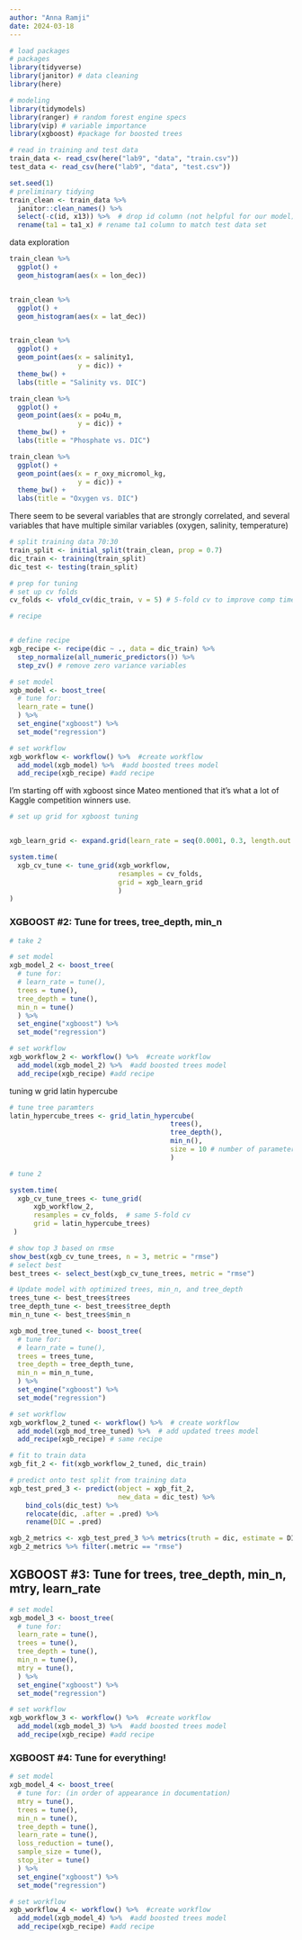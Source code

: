 ```yaml
---
author: "Anna Ramji"
date: 2024-03-18
---
```



```r
# load packages
# packages
library(tidyverse)
library(janitor) # data cleaning
library(here)

# modeling
library(tidymodels)
library(ranger) # random forest engine specs
library(vip) # variable importance
library(xgboost) #package for boosted trees

```


```r
# read in training and test data
train_data <- read_csv(here("lab9", "data", "train.csv"))
test_data <- read_csv(here("lab9", "data", "test.csv"))


```




```r
set.seed(1)
# preliminary tidying
train_clean <- train_data %>% 
  janitor::clean_names() %>% 
  select(-c(id, x13)) %>%  # drop id column (not helpful for our model)
  rename(ta1 = ta1_x) # rename ta1 column to match test data set
```

data exploration

```r
train_clean %>% 
  ggplot() +
  geom_histogram(aes(x = lon_dec))


train_clean %>% 
  ggplot() +
  geom_histogram(aes(x = lat_dec))


train_clean %>% 
  ggplot() +
  geom_point(aes(x = salinity1, 
                 y = dic)) +
  theme_bw() +
  labs(title = "Salinity vs. DIC")

train_clean %>% 
  ggplot() +
  geom_point(aes(x = po4u_m, 
                 y = dic)) +
  theme_bw() +
  labs(title = "Phosphate vs. DIC")

train_clean %>% 
  ggplot() +
  geom_point(aes(x = r_oxy_micromol_kg, 
                 y = dic)) +
  theme_bw() +
  labs(title = "Oxygen vs. DIC")
```

There seem to be several variables that are strongly correlated, and several variables that have multiple similar variables (oxygen, salinity, temperature)

```r
# split training data 70:30
train_split <- initial_split(train_clean, prop = 0.7)
dic_train <- training(train_split)
dic_test <- testing(train_split)


```

```r
# prep for tuning
# set up cv folds
cv_folds <- vfold_cv(dic_train, v = 5) # 5-fold cv to improve comp time

# recipe


# define recipe
xgb_recipe <- recipe(dic ~ ., data = dic_train) %>%
  step_normalize(all_numeric_predictors()) %>% 
  step_zv() # remove zero variance variables

# set model
xgb_model <- boost_tree(
  # tune for:
  learn_rate = tune()
  ) %>% 
  set_engine("xgboost") %>%
  set_mode("regression")

# set workflow
xgb_workflow <- workflow() %>%  #create workflow
  add_model(xgb_model) %>%  #add boosted trees model
  add_recipe(xgb_recipe) #add recipe


```

I'm starting off with xgboost since Mateo mentioned that it's what a lot of Kaggle competition winners use.
```r
# set up grid for xgboost tuning


xgb_learn_grid <- expand.grid(learn_rate = seq(0.0001, 0.3, length.out = 30))

system.time(
  xgb_cv_tune <- tune_grid(xgb_workflow,
                           resamples = cv_folds,
                           grid = xgb_learn_grid
                           ) 
)

```


### XGBOOST #2: Tune for trees, tree_depth, min_n
```r
# take 2

# set model
xgb_model_2 <- boost_tree(
  # tune for:
  # learn_rate = tune(),
  trees = tune(),
  tree_depth = tune(),
  min_n = tune()
  ) %>% 
  set_engine("xgboost") %>%
  set_mode("regression")

# set workflow
xgb_workflow_2 <- workflow() %>%  #create workflow
  add_model(xgb_model_2) %>%  #add boosted trees model
  add_recipe(xgb_recipe) #add recipe


```


tuning w grid latin hypercube
```r
# tune tree paramters
latin_hypercube_trees <- grid_latin_hypercube(
                                        trees(),
                                        tree_depth(),
                                        min_n(),
                                        size = 10 # number of parameter combinations returned
                                        )

```

```r
# tune 2

system.time(
  xgb_cv_tune_trees <- tune_grid(
      xgb_workflow_2,
      resamples = cv_folds,  # same 5-fold cv
      grid = latin_hypercube_trees) 
 )

```


```r
# show top 3 based on rmse
show_best(xgb_cv_tune_trees, n = 3, metric = "rmse")
# select best
best_trees <- select_best(xgb_cv_tune_trees, metric = "rmse")
```


```r
# Update model with optimized trees, min_n, and tree_depth
trees_tune <- best_trees$trees
tree_depth_tune <- best_trees$tree_depth
min_n_tune <- best_trees$min_n

xgb_mod_tree_tuned <- boost_tree(
  # tune for:
  # learn_rate = tune(),
  trees = trees_tune,
  tree_depth = tree_depth_tune,
  min_n = min_n_tune,
  ) %>% 
  set_engine("xgboost") %>%
  set_mode("regression")

# set workflow
xgb_workflow_2_tuned <- workflow() %>%  # create workflow
  add_model(xgb_mod_tree_tuned) %>%  # add updated trees model
  add_recipe(xgb_recipe) # same recipe

```


```r
# fit to train data
xgb_fit_2 <- fit(xgb_workflow_2_tuned, dic_train)

# predict onto test split from training data
xgb_test_pred_3 <- predict(object = xgb_fit_2,
                           new_data = dic_test) %>%
    bind_cols(dic_test) %>%
    relocate(dic, .after = .pred) %>%
    rename(DIC = .pred)

xgb_2_metrics <- xgb_test_pred_3 %>% metrics(truth = dic, estimate = DIC)
xgb_2_metrics %>% filter(.metric == "rmse")
```

## XGBOOST #3: Tune for trees, tree_depth, min_n, mtry, learn_rate

```r

# set model
xgb_model_3 <- boost_tree(
  # tune for:
  learn_rate = tune(),
  trees = tune(),
  tree_depth = tune(),
  min_n = tune(),
  mtry = tune(),
  ) %>% 
  set_engine("xgboost") %>%
  set_mode("regression")

# set workflow
xgb_workflow_3 <- workflow() %>%  #create workflow
  add_model(xgb_model_3) %>%  #add boosted trees model
  add_recipe(xgb_recipe) #add recipe


```





### XGBOOST #4: Tune for everything!

```r
# set model
xgb_model_4 <- boost_tree(
  # tune for: (in order of appearance in documentation)
  mtry = tune(),
  trees = tune(),
  min_n = tune(),
  tree_depth = tune(),
  learn_rate = tune(),
  loss_reduction = tune(),
  sample_size = tune(),
  stop_iter = tune()
  ) %>% 
  set_engine("xgboost") %>%
  set_mode("regression")

# set workflow
xgb_workflow_4 <- workflow() %>%  #create workflow
  add_model(xgb_model_4) %>%  #add boosted trees model
  add_recipe(xgb_recipe) #add recipe

```


